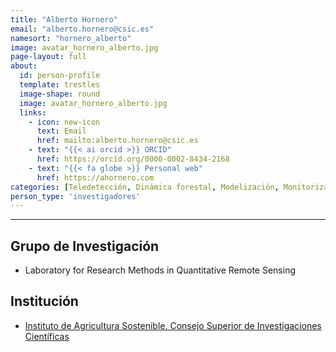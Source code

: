 ```yaml
---
title: "Alberto Hornero"
email: "alberto.hornero@csic.es"  
namesort: "hornero_alberto"
image: avatar_hornero_alberto.jpg
page-layout: full
about: 
  id: person-profile
  template: trestles
  image-shape: round
  image: avatar_hornero_alberto.jpg
  links:
    - icon: new-icon
      text: Email
      href: mailto:alberto.hornero@csic.es
    - text: "{{< ai orcid >}} ORCID"
      href: https://orcid.org/0000-0002-8434-2168
    - text: "{{< fa globe >}} Personal web"
      href: https://ahornero.com
categories: [Teledetección, Dinámica forestal, Modelización, Monitorización]
person_type: 'investigadores'
---
```

 
<hr>

:::{#person-profile}

## Grupo de Investigación
- Laboratory for Research Methods in Quantitative Remote Sensing

## Institución
- [Instituto de Agricultura Sostenible. Consejo Superior de Investigaciones Científicas](https://www.ias.csic.es/)

:::

